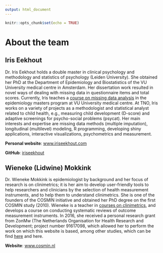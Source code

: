 ```yaml
---
output: html_document
---
```


```r
knitr::opts_chunk$set(echo = TRUE)
```

# About the team

## Iris Eekhout


Dr. Iris Eekhout holds a double master in clinical psychology and methodology and statistics of psychology (Leiden University). She obtained her PhD at the Department of Epidemiology and Biostatistics of the VU University medical centre in Amsterdam. Her dissertation work resulted in novel ways of dealing with missing data in questionnaire items and total scores. Currently, Iris teaches a [course on missing data analysis](https://www.epidm.nl/en/course/missing-data-consequences-and-solutions-online-course/) in the epidemiology masters program at VU University medical centre. At TNO, Iris works on a variety of projects as a methodologist and statistical analyst related to child health, e.g., measuring child development (D-score) and adaptive screenings for psycho-social problems (psycat). Her main interests and expertise are missing data methods (multiple imputation), longitudinal (multilevel) modeling, R programming, developing shiny applications, interactive visualizations, psychometrics and measurement.


**Personal website**: [www.iriseekhout.com](www.iriseekhout.com)

**GitHub**: [iriseekhout](www.github.com/iriseekhout)

## Wieneke (Lidwine) Mokkink

Dr. Wieneke Mokkink is epidemiologist by background and her focus of research is on clinimetrics; it is her aim to develop user-friendly tools to help researchers and clinicians by the selection of health measurement instruments, and to help them to understand clinimetrics. She is one of the founders of the COSMIN initiative and obtained her PhD degree on the first COSMIN study (2010). Wieneke is a teacher in [courses on clinimetrics](https://www.epidm.nl/en/course/clinimetrics-assessing-measurement-properties-of-health-measurement-instruments-online-course/), and develops a course on conducting systematic reviews of outcome measurement instruments. In 2016, she received a personal research grant from ZonMw (The Netherlands Organisation for Health Research and Development; project number 91617098, which allowed her to perform the work on which this website is based, among other studies, which can be find [here](https://link.springer.com/epdf/10.1186/s12874-020-01179-5?sharing_token=TIOaAx_2EVr8VK2OBtN4km_BpE1tBhCbnbw3BuzI2RMcff7cpmG24oUod23vpyUIGb9OK9H3ESfRPMsPU-dP9Cc4U9gxzl8XGhoibvdDpS_wHsQBOpOeK5txHMnchUASzrNA_fQM-oqcMNYTwooyGVOP-qtY0W0smuWMMP_-9X8%3D) and here.


**Website**: [www.cosmin.nl](https://www.cosmin.nl/)




